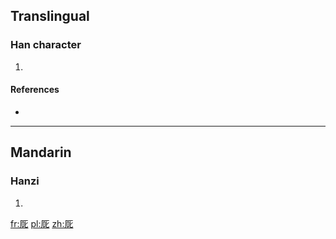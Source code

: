 ==Translingual==

===Han character===
{{Han char|rn=27|rad=厂|as=05|sn=7|four=|canj=MRP|ids=⿸厂叱}}

# {{defn|Han|sort=厂05}}

====References====
* {{Han ref|kx=0161.061|dj=0367.291|hdz=10070.021|uh=5391|ud=21393}}

----

==Mandarin==

===Hanzi===
{{cmn-hanzi|pin=[[yá]] ([[ya2]])|wg=ya<sup>2</sup>}}

# {{defn|lang=cmn|sort=厂05}}

[[fr:厑]]
[[pl:厑]]
[[zh:厑]]